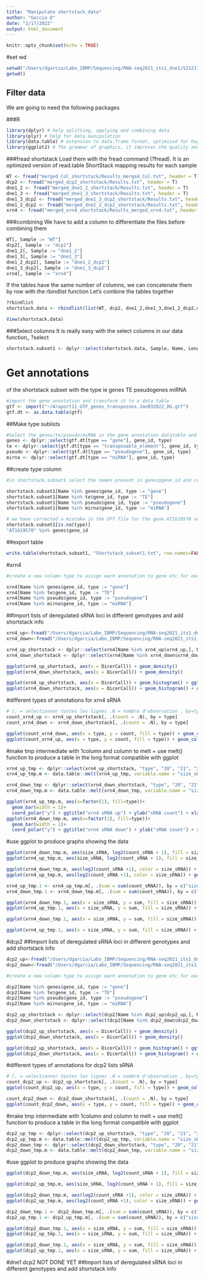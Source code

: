 ---
title: "Manipulate shortstack_data"
author: "Garcia D"
date: "2/17/2022"
output: html_document
---

```{r setup, include=FALSE}
knitr::opts_chunk$set(echo = TRUE)
```


#set wd

```{r}
setwd("/Users/dgarcia/Labo_IBMP/Sequencing/RNA-seq2021_its1_dne1/S21217_siRNAseq/siRNAseq_analysis/Shortstack")
getwd()
```

## Filter data

We are going to need the following packages

###R
```{r}
library(dplyr) # help splitting, applying and combining data
library(plyr) # help for data manipulation
library(data.table) # extension to data.frame format, optimized for huge datasets
library(ggplot2) # The grammar of graphics, it improves the quality and aesthetic of your graphs
```

###fread shortstack
Load them with the fread command (?fread). It is an optimized version of read.table
ShortStack mapping results for each sample

```{r}
WT <- fread("merged_Col_shortstack/Results_merged_Col.txt", header = T)
dcp2 <- fread("merged_dcp2_shortstack/Results.txt", header = T)
dne1_2 <- fread("merged_dne1_2_shortstack/Results.txt", header = T)
dne1_3 <- fread("merged_dne1_3_shortstack/Results.txt", header = T)
dne1_3_dcp2 <- fread("merged_dne1_3_dcp2_shortstack/Results.txt", header = T)
dne1_2_dcp2 <- fread("merged_dne1_2_dcp2_shortstack/Results.txt", header = T)
xrn4 <- fread("merged_xrn4_shortstack/Results_merged_xrn4.txt", header = T)
```

###combining
We have to add a column to differentiate the files before combining them
```{r}
WT[, Sample := "WT"]
dcp2[, Sample := "dcp2"]
dne1_2[, Sample := "dne1_2"]
dne1_3[, Sample := "dne1_3"]
dne1_2_dcp2[, Sample := "dne1_2_dcp2"]
dne1_3_dcp2[, Sample := "dne1_3_dcp2"]
xrn4[, Sample := "xrn4"]

```


If the tables have the same number of columns, we can concatenate them by row with the rbindlist function
Let's combine the tables together
```{r}
?rbindlist
shortstack.data <- rbindlist(list(WT, dcp2, dne1_2,dne1_3,dne1_2_dcp2,dne1_3_dcp2,xrn4))

View(shortstack.data)
```

###Select columns
It is really easy with the select columns in our data function_ ?select
```{r}
shortstack.subset1 <- dplyr::select(shortstack.data, Sample, Name, Length, Reads, DicerCall, "20", "21", "22", "23", "24")
```

# Get annotations
of the shortstack subset with the type ie genes TE pseudogenes miRNA 
```{r}
#import the gene annotation and transform it to a data table
gtf <- import("~/Araport11_GTF_genes_transposons.Jan032022_DG.gtf")
gtf.dt <- as.data.table(gtf)
```

##Make type sublists
```{r}
#Select the genes/te/pseudo/miRNA in the gene annotation datatable and make lists of genes te pseudogenes miRNA
genes <- dplyr::select(gtf.dt[type == "gene"], gene_id, type)
te <- dplyr::select(gtf.dt[type == "transposable_element"], gene_id, type)
pseudo <- dplyr::select(gtf.dt[type == "pseudogene"], gene_id, type)
mirna <- dplyr::select(gtf.dt[type == "miRNA"], gene_id, type)
```

##create type column
```{r}
#in shortstack.subset1 select the names present in genes$gene_id and create a new column type to assign each annotation to gene etc for the other types

shortstack.subset1[Name %in% genes$gene_id, type := "gene"]
shortstack.subset1[Name %in% te$gene_id, type := "TE"]
shortstack.subset1[Name %in% pseudo$gene_id, type := "pseudogene"]
shortstack.subset1[Name %in% mirna$gene_id, type := "miRNA"]

# we have corrected a mistake in the GFT file for the gene AT1G19570 now it is OK
shortstack.subset1[is.na(type)]
"AT1G19570" %in% genes$gene_id
```

##export table
```{R 'Export table of results'}
write.table(shortstack.subset1, "Shortstack_subset1.txt", row.names=FALSE, sep="\t", quote=FALSE)

```

#xrn4
```{r}
#create a new column type to assign each annotation to gene etc for each subsets

xrn4[Name %in% genes$gene_id, type := "gene"]
xrn4[Name %in% te$gene_id, type := "TE"]
xrn4[Name %in% pseudo$gene_id, type := "pseudogene"]
xrn4[Name %in% mirna$gene_id, type := "miRNA"]
```

##Import lists of deregulated sRNA loci in different genotypes and add shortstack info
```{r 'import upregulated loci'}
xrn4_up<-fread("/Users/dgarcia/Labo_IBMP/Sequencing/RNA-seq2021_its1_dne1/S21217_siRNAseq/siRNAseq_analysis/DEseq2/sRNAseq_corrected/xrn4_up.csv")
xrn4_down<-fread("/Users/dgarcia/Labo_IBMP/Sequencing/RNA-seq2021_its1_dne1/S21217_siRNAseq/siRNAseq_analysis/DEseq2/sRNAseq_corrected/xrn4_down.csv")
```

```{r 'select loci up in xrn4 with shortstack data'}
xrn4_up_shortstack <- dplyr::select(xrn4[Name %in% xrn4_up$xrn4_up,], Name, Length, Reads, DicerCall, "20", "21", "22", "23", "24", type)
xrn4_down_shortstack <- dplyr::select(xrn4[Name %in% xrn4_down$xrn4_down,], Name, Length, Reads, DicerCall, "20", "21", "22", "23", "24", type)
```

```{r}
ggplot(xrn4_up_shortstack, aes(x = DicerCall)) + geom_density()
ggplot(xrn4_down_shortstack, aes(x = DicerCall)) + geom_density()
```
```{r}
ggplot(xrn4_up_shortstack, aes(x = DicerCall)) + geom_histogram() + ggtitle("xrn4 sRNA up") + ylab("sRNA count")
ggplot(xrn4_down_shortstack, aes(x = DicerCall)) + geom_histogram() + ggtitle("xrn4 sRNA down") + ylab("sRNA count")
```

#different types of annotations for xrn4 sRNA
```{r}
# [, = selectionner toutes les lignes .N = nombre d'observation , by=type pour selectionner par type
count_xrn4_up <- xrn4_up_shortstack[, .(count = .N), by = type]
count_xrn4_down <- xrn4_down_shortstack[, .(count = .N), by = type]

ggplot(count_xrn4_down, aes(x = type, y = count, fill = type)) + geom_col() + theme_bw() + ggtitle("xrn4 sRNA down") + ylab("sRNA count") + xlab("type")
ggplot(count_xrn4_up, aes(x = type, y = count, fill = type)) + geom_col() + theme_bw() + ggtitle("xrn4 sRNA up") + ylab("sRNA count") + xlab("type")
```
#make tmp intermediate with 1column and column to melt + use melt() function to produce a table in the long format compatible with ggplot
```{r}
xrn4_up_tmp <- dplyr::select(xrn4_up_shortstack, "type", "20", "21", "22", "23", "24")
xrn4_up_tmp.m <- data.table::melt(xrn4_up_tmp, variable.name = "size_sRNA", value.name =  "count_sRNA")

xrn4_down_tmp <- dplyr::select(xrn4_down_shortstack, "type", "20", "21", "22", "23", "24")
xrn4_down_tmp.m <- data.table::melt(xrn4_down_tmp, variable.name = "size_sRNA", value.name =  "count_sRNA")
```

```{r}
ggplot(xrn4_up_tmp.m, aes(x=factor(1), fill=type))+
  geom_bar(width = 1)+
  coord_polar("y") + ggtitle("xrn4 sRNA up") + ylab("sRNA count") + xlab(".")
ggplot(xrn4_down_tmp.m, aes(x=factor(1), fill=type))+
  geom_bar(width = 1)+
  coord_polar("y") + ggtitle("xrn4 sRNA down") + ylab("sRNA count") + xlab(".")
```


#use ggplot to produce graphs showing the data
```{r, log2(number of sRNAs per sizes) for xrn4 upregulated loci }
ggplot(xrn4_down_tmp.m, aes(size_sRNA, log2(count_sRNA + 1), fill = size_sRNA)) + geom_boxplot()+ ggtitle("xrn4 sRNA down") + ylab("log2 (sRNA count + 1)") + xlab("sRNA size")
ggplot(xrn4_up_tmp.m, aes(size_sRNA, log2(count_sRNA + 1), fill = size_sRNA)) + geom_boxplot()+ ggtitle("xrn4 sRNA up") + ylab("log2 (sRNA count + 1)") + xlab("sRNA size")
```


```{r}
ggplot(xrn4_down_tmp.m, aes(log2(count_sRNA +1), color = size_sRNA)) + geom_density() + ggtitle("xrn4 sRNA down")
ggplot(xrn4_up_tmp.m, aes(log2(count_sRNA +1), color = size_sRNA)) + geom_density() + ggtitle("xrn4 sRNA up")
```


```{r}
xrn4_up_tmp.1 <- xrn4_up_tmp.m[, .(sum = sum(count_sRNA)), by = c("size_sRNA", "type")]
xrn4_down_tmp.1 <- xrn4_down_tmp.m[, .(sum = sum(count_sRNA)), by = c("size_sRNA", "type")]

ggplot(xrn4_down_tmp.1, aes(x = size_sRNA, y = sum, fill = size_sRNA)) + geom_col(position = "dodge") + theme_bw()+ ggtitle("xrn4 sRNA down") + ylab("sRNA count") + xlab("sRNA size")
ggplot(xrn4_up_tmp.1, aes(x = size_sRNA, y = sum, fill = size_sRNA)) + geom_col(position = "dodge") + theme_bw()+ ggtitle("xrn4 sRNA up") + ylab("sRNA count") + xlab("sRNA size")

```
```{r}
ggplot(xrn4_down_tmp.1, aes(x = size_sRNA, y = sum, fill = size_sRNA)) + geom_col(position = "dodge") + theme_bw() + facet_wrap(~type, ncol  =4) + ggtitle("xrn4 sRNA down") + ylab("sRNA count") + xlab("sRNA size")

ggplot(xrn4_up_tmp.1, aes(x = size_sRNA, y = sum, fill = size_sRNA)) + geom_col(position = "dodge") + theme_bw() + facet_wrap(~type, ncol  =3) + ggtitle("xrn4 sRNA up") + ylab("sRNA count") + xlab("sRNA size")
```
#dcp2
##Import lists of deregulated sRNA loci in different genotypes and add shortstack info
```{r 'import upregulated loci'}
dcp2_up<-fread("/Users/dgarcia/Labo_IBMP/Sequencing/RNA-seq2021_its1_dne1/S21217_siRNAseq/siRNAseq_analysis/DEseq2/sRNAseq_corrected/dcp2_up.csv")
dcp2_down<-fread("/Users/dgarcia/Labo_IBMP/Sequencing/RNA-seq2021_its1_dne1/S21217_siRNAseq/siRNAseq_analysis/DEseq2/sRNAseq_corrected/dcp2_down.csv")
```

```{r}
#create a new column type to assign each annotation to gene etc for each subsets

dcp2[Name %in% genes$gene_id, type := "gene"]
dcp2[Name %in% te$gene_id, type := "TE"]
dcp2[Name %in% pseudo$gene_id, type := "pseudogene"]
dcp2[Name %in% mirna$gene_id, type := "miRNA"]
```



```{r 'select loci up in xrn4 with shortstack data'}
dcp2_up_shortstack <- dplyr::select(dcp2[Name %in% dcp2_up$dcp2_up,], Name, Length, Reads, DicerCall, "20", "21", "22", "23", "24", type)
dcp2_down_shortstack <- dplyr::select(dcp2[Name %in% dcp2_down$dcp2_down,], Name, Length, Reads, DicerCall, "20", "21", "22", "23", "24", type)
```


```{r}
ggplot(dcp2_up_shortstack, aes(x = DicerCall)) + geom_density()
ggplot(dcp2_down_shortstack, aes(x = DicerCall)) + geom_density()
```

```{r}
ggplot(dcp2_up_shortstack, aes(x = DicerCall)) + geom_histogram() + ggtitle("dcp2 sRNA up") + ylab("sRNA count")
ggplot(dcp2_down_shortstack, aes(x = DicerCall)) + geom_histogram() + ggtitle("dcp2 sRNA down") + ylab("sRNA count")
```


#different types of annotations for dcp2 lists sRNA
```{r}
# [, = selectionner toutes les lignes .N = nombre d'observation , by=type pour selectionner par type
count_dcp2_up <- dcp2_up_shortstack[, .(count = .N), by = type]
ggplot(count_dcp2_up, aes(x = type, y = count, fill = type)) + geom_col() + theme_bw() + ggtitle("dcp2 sRNA up") + ylab("sRNA count") + xlab("type")

count_dcp2_down <- dcp2_down_shortstack[, .(count = .N), by = type]
ggplot(count_dcp2_down, aes(x = type, y = count, fill = type)) + geom_col() + theme_bw() + ggtitle("dcp2 sRNA down") + ylab("sRNA count") + xlab("type")
```

#make tmp intermediate with 1column and column to melt + use melt() function to produce a table in the long format compatible with ggplot

```{r}
dcp2_up_tmp <- dplyr::select(dcp2_up_shortstack, "type", "20", "21", "22", "23", "24")
dcp2_up_tmp.m <- data.table::melt(dcp2_up_tmp, variable.name = "size_sRNA", value.name =  "count_sRNA")
dcp2_down_tmp <- dplyr::select(dcp2_down_shortstack, "type", "20", "21", "22", "23", "24")
dcp2_down_tmp.m <- data.table::melt(dcp2_down_tmp, variable.name = "size_sRNA", value.name =  "count_sRNA")
```

#use ggplot to produce graphs showing the data
```{r, log2(number of sRNAs per sizes) for dcp2 dereg loci }
ggplot(dcp2_down_tmp.m, aes(size_sRNA, log2(count_sRNA + 1), fill = size_sRNA)) + geom_boxplot()+ ggtitle("dcp2 sRNA down") + ylab("log2 (sRNA count + 1)") + xlab("sRNA size")

ggplot(dcp2_up_tmp.m, aes(size_sRNA, log2(count_sRNA + 1), fill = size_sRNA)) + geom_boxplot()+ ggtitle("dcp2 sRNA up") + ylab("log2 (sRNA count + 1)") + xlab("sRNA size")
```


```{r}
ggplot(dcp2_down_tmp.m, aes(log2(count_sRNA +1), color = size_sRNA)) + geom_density()  + ggtitle("dcp2 sRNA down")
ggplot(dcp2_up_tmp.m, aes(log2(count_sRNA +1), color = size_sRNA)) + geom_density() + ggtitle("dcp2 sRNA up")
```


```{r}
dcp2_down_tmp.1 <- dcp2_down_tmp.m[, .(sum = sum(count_sRNA)), by = c("size_sRNA", "type")]
dcp2_up_tmp.1 <- dcp2_up_tmp.m[, .(sum = sum(count_sRNA)), by = c("size_sRNA", "type")]

ggplot(dcp2_down_tmp.1, aes(x = size_sRNA, y = sum, fill = size_sRNA)) + geom_col(position = "dodge") + theme_bw()+ ggtitle("dcp2 sRNA down") + ylab("sRNA count") + xlab("sRNA size")
ggplot(dcp2_up_tmp.1, aes(x = size_sRNA, y = sum, fill = size_sRNA)) + geom_col(position = "dodge") + theme_bw()+ ggtitle("dcp2 sRNA up") + ylab("sRNA count") + xlab("sRNA size")

```

```{r}
ggplot(dcp2_down_tmp.1, aes(x = size_sRNA, y = sum, fill = size_sRNA)) + geom_col(position = "dodge") + theme_bw() + facet_wrap(~type, ncol  =4) + ggtitle("dcp2 sRNA down") + ylab("sRNA count") + xlab("sRNA size")
ggplot(dcp2_up_tmp.1, aes(x = size_sRNA, y = sum, fill = size_sRNA)) + geom_col(position = "dodge") + theme_bw() + facet_wrap(~type, ncol  =4) + ggtitle("dcp2 sRNA up") + ylab("sRNA count") + xlab("sRNA size")
```

#dne1 dcp2 NOT DONE YET
##Import lists of deregulated sRNA loci in different genotypes and add shortstack info

